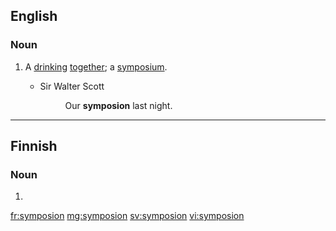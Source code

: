 ==English==

===Noun===
{{en-noun|?}}

# {{lb|en|obsolete}} A [[drink]]ing [[together]]; a [[symposium]].
#* Sir Walter Scott
#*: Our '''symposion''' last night.

{{Webster 1913}}

----

==Finnish==

===Noun===
{{head|fi|noun form}}

# {{fi-form of|case=genitive|pl=singular|symposio}}

[[fr:symposion]]
[[mg:symposion]]
[[sv:symposion]]
[[vi:symposion]]